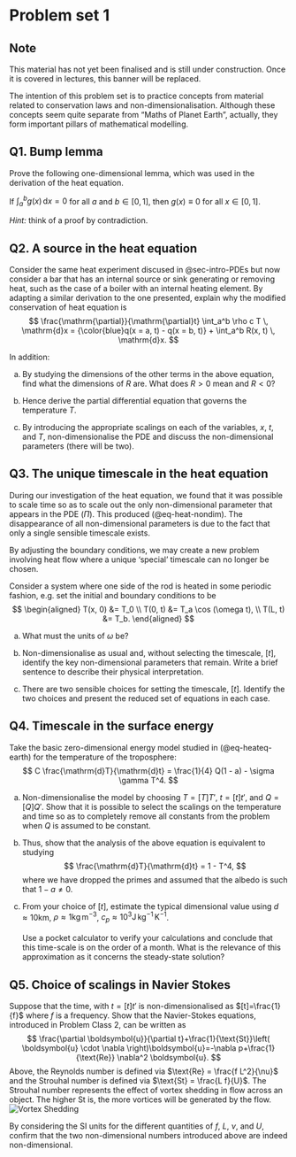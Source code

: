 # Problem set 1 {#sec-PS1}

:::{.callout-tip}
## Note
This material has not yet been finalised and is still under construction. Once it is covered in lectures, this banner will be replaced.
:::

The intention of this problem set is to practice concepts from material related to conservation laws and non-dimensionalisation. Although these concepts seem quite separate from "Maths of Planet Earth", actually, they form important pillars of mathematical modelling. 

## Q1. Bump lemma {.unnumbered}

Prove the following one-dimensional lemma, which was used in the derivation of the heat equation. 

If $\int_a^b g(x) \, \mathrm{d}x = 0$ for all $a$ and $b \in [0, 1]$, then $g(x) \equiv 0$ for all $x\in [0, 1]$. 

*Hint:* think of a proof by contradiction.

## Q2. A source in the heat equation {.unnumbered}

Consider the same heat experiment discused in @sec-intro-PDEs but now consider a bar that has an internal source or sink generating or removing heat, such as the case of a boiler with an internal heating element. By adapting a similar derivation to the one presented, explain why the modified conservation of heat equation is 
$$
\frac{\mathrm{\partial}}{\mathrm{\partial}t} \int_a^b \rho c T \, \mathrm{d}x = {\color{blue}q(x = a, t) - q(x = b, t)} + \int_a^b R(x, t) \, \mathrm{d}x.
$$

In addition:

a. By studying the dimensions of the other terms in the above equation, find what the dimensions of $R$ are. What does $R > 0$ mean and $R < 0$? 

b. Hence derive the partial differential equation that governs the temperature $T$.

c. By introducing the appropriate scalings on each of the variables, $x$, $t$, and $T$, non-dimensionalise the PDE and discuss the non-dimensional parameters (there will be two).


<!-- Consider the dimensional problem for the motion of a projectile launched from close to the surface of the Earth. The dimensional height of the projectile, $y(t)$, is given by -->
<!-- $$ -->
<!-- \begin{aligned} -->
<!-- \frac{\mathrm{d}^2 y}{\mathrm{d}t^2} &= - \frac{GM}{(R+y)^2}, \\ -->
<!-- y(0) &= 2 \, \mathrm{m}, \\ -->
<!-- y'(0) &= -V_0 \, \mathrm{m/s}. -->
<!-- \end{aligned} -->
<!-- $$ -->
<!-- Assume that the Earth is spherical and of uniform density, with its mass given by $M = (4/3) \pi R^3 \rho$. Non-dimensionalise the height using $y = L \tilde{y}$ and time using $t = T\tilde{t}$. Consider the following cases: -->
<!---->
<!-- (i) $R$ fixed, $V_0 \to \infty$, $\rho$ fixed; -->
<!-- (ii) $R$ fixed, $V_0$ fixed, $\rho \to \infty$; -->
<!-- (iii) $R$ fixed, $V_0$ fixed, $\rho \to 0$; -->
<!-- (iv) $R \to 0$, $V_0$ fixed, $M$ fixed. -->
<!---->
<!-- For each case:  -->
<!---->
<!-- a. Explain the physical interpretation of the limits. -->
<!-- b. Choose the scalings $L$ and $T$ to normalise as many terms as possible.  -->
<!-- c. Choose the scalins so that the time it takes for the projectile to fall should be finite for the given limit, and for the speed, acceleration, and initial height to be well behaved (finite).  -->
<!-- d. Write out the scaled problem and identify all remaining nondimensional parameters.  -->
<!-- e. Identify the limiting small parameter for each case. Write out the problem (leading-order problem) when the parameter is set to zero. -->


## Q3. The unique timescale in the heat equation {.unnumbered} 

During our investigation of the heat equation, we found that it was possible to scale time so as to scale out the only non-dimensional parameter that appears in the PDE ($\Pi$). This produced (@eq-heat-nondim). The disappearance of all non-dimensional parameters is due to the fact that only a single sensible timescale exists.  

By adjusting the boundary conditions, we may create a new problem involving heat flow where a unique 'special' timescale can no longer be chosen. 

 Consider a system where one side of the rod is heated in some periodic fashion, e.g. set the initial and boundary conditions to be 
$$
 \begin{aligned}
 T(x, 0) &= T_0 \\
 T(0, t) &= T_a \cos (\omega t), \\
 T(L, t) &= T_b.
 \end{aligned}
$$
 

 a. What must the units of $\omega$ be?

 b. Non-dimensionalise as usual and, without selecting the timescale, $[t]$, identify the key non-dimensional parameters that remain. Write a brief sentence to describe their physical interpretation. 

 c. There are two sensible choices for setting the timescale, $[t]$. Identify the two choices and present the reduced set of equations in each case. 
 


## Q4. Timescale in the surface energy {.unnumbered}

Take the basic zero-dimensional energy model studied in (@eq-heateq-earth) for the temperature of the troposphere:
$$
C \frac{\mathrm{d}T}{\mathrm{d}t} = \frac{1}{4} Q(1 - a) - \sigma \gamma T^4.
$$

a. Non-dimensionalise the model by choosing $T = [T]T'$, $t = [t]t'$, and $Q = [Q]Q'$. Show that it is possible to select the scalings on the temperature and time so as to completely remove all constants from the problem when $Q$ is assumed to be constant. 

b. Thus, show that the analysis of the above equation is equivalent to studying
$$
\frac{\mathrm{d}T}{\mathrm{d}t} = 1 - T^4,
$$
where we have dropped the primes and assumed that the albedo is such that $1 - a \neq 0$.

c. From your choice of $[t]$, estimate the typical dimensional value using $d \approx 10 \mathrm{km}$, $\rho \approx 1 \mathrm{kg} \,\mathrm{m}^{-3}$, $c_p \approx 10^3 \mathrm{J} \,\mathrm{kg}^{-1} \,\mathrm{K}^{-1}$. \
\
Use a pocket calculator to verify your calculations and conclude that this time-scale is on the order of a month. What is the relevance of this approximation as it concerns the steady-state solution?

## Q5. Choice of scalings in Navier Stokes {.unnumbered}


<!-- ### Strouhal Number -->

Suppose that the time, with $t = [t]t'$ is non-dimensionalised as $[t]=\frac{1}{f}$ where $f$ is a frequency.  Show that the Navier-Stokes equations, introduced in Problem Class 2, can be written as 
$$
\frac{\partial \boldsymbol{u}}{\partial t}+\frac{1}{\text{St}}\left( \boldsymbol{u} \cdot \nabla \right)\boldsymbol{u}=-\nabla p+\frac{1}{\text{Re}} \nabla^2 \boldsymbol{u}.
$$
Above, the Reynolds number is defined via $\text{Re} = \frac{f L^2}{\nu}$ and the Strouhal number is defined via $\text{St} = \frac{L f}{U}$. The Strouhal number represents the effect of vortex shedding in flow across an object.  The higher $\text{St}$ is, the more vortices will be generated by the flow.
![Vortex Shedding](figures/Strouhal_Number.png)

By considering the SI units for the different quantities of $f$, $L$, $\nu$, and $U$, confirm that the two non-dimensional numbers introduced above are indeed non-dimensional.

<!-- This is an example where the same problem can be non-dimensionalised in two different ways to yield equations with different applications. -->
<!---->
<!-- Then the Navier-Stokes equation becomes -->
<!-- $$\frac{\partial \boldsymbol{u}}{\partial t}+\frac{U}{Lf}\left( \boldsymbol{u} \cdot \nabla \right)\boldsymbol{u}=-\nabla p+\frac{\nu}{f L^2} \nabla^2 \boldsymbol{u}.$$ -->
<!---->
<!-- The term $\frac{f L^2}{\nu}$, just as before, is equivalent to the Reynolds number as before which is dimensionless. -->
<!---->
<!-- > Indeed -->
<!-- $$[Re]=\left[ \frac{f L^2}{\nu} \right]=[f][L]^2[\nu]^{-1}=s^{-1} \, m^2 \, m^{-2} \, s=1.$$ -->
<!---->
<!-- The other term, $\frac{Lf}{U}$ is known as the Strouhal number (denoted $St$ which should not be confused with the Stokes number of the Stanton number).  Therefore the Navier-Stokes equations can now be written as -->
<!---->
